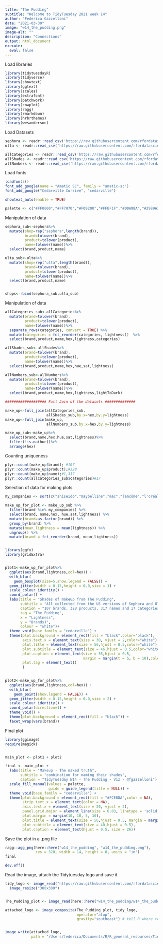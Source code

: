 ```yaml
---
title: "The Pudding"
subtitle: "Welcome to TidyTuesday 2021 week 14"
author: "Federica Gazzelloni"
date: "2021-03-30"
image: "w14_the_pudding.png"
image-alt: ""
description: "Connections"
output: html_document
execute: 
  eval: false
---
```





Load libraries
```r
library(tidytuesdayR)
library(tidyverse)
library(showtext)
library(ggtext)
library(scales)
library(extrafont)
library(patchwork)
library(cowplot)
library(ragg)
library(rmarkdown)
library(hrbrthemes)
library(wesanderson)
```


Load Datasets
```r
sephora <- readr::read_csv('https://raw.githubusercontent.com/rfordatascience/tidytuesday/master/data/2021/2021-03-30/sephora.csv')
ulta <- readr::read_csv('https://raw.githubusercontent.com/rfordatascience/tidytuesday/master/data/2021/2021-03-30/ulta.csv')

allCategories <- readr::read_csv('https://raw.githubusercontent.com/rfordatascience/tidytuesday/master/data/2021/2021-03-30/allCategories.csv')
allShades <- readr::read_csv('https://raw.githubusercontent.com/rfordatascience/tidytuesday/master/data/2021/2021-03-30/allShades.csv')
allNumbers <- readr::read_csv('https://raw.githubusercontent.com/rfordatascience/tidytuesday/master/data/2021/2021-03-30/allNumbers.csv')
```

Load fonts
```r
loadfonts()
font_add_google(name = "Amatic SC", family = "amatic-sc")
font_add_google("Cedarville Cursive", "cedarville")

showtext_auto(enable = TRUE)

palette <- c("#FF0000","#FF7070","#F09200","#FFBF1F","#00A08A","#2989A3","#5BBCD6","#A475D9")
```


Manipulation of data
```r
sephora_sub<-sephora%>%
  mutate(shop=rep("sephora",length(brand)),
         brand=tolower(brand),
         product=tolower(product),
         name=tolower(name))%>%
  select(brand,product,name)

ulta_sub<-ulta%>%
  mutate(shop=rep("ulta",length(brand)),
         brand=tolower(brand),
         product=tolower(product),
         name=tolower(name))%>%
  select(brand,product,name)


shops<-rbind(sephora_sub,ulta_sub)
```


Manipulation of data
```r
allCategories_sub<-allCategories%>%
  mutate(brand=tolower(brand),
         product=tolower(product),
         name=tolower(name))%>%
  separate_rows(categories, convert = TRUE) %>%
  mutate(categories = fct_reorder(categories, lightness))  %>%
  select(brand,product,name,hex,lightness,categories)

allShades_sub<-allShades%>%
  mutate(brand=tolower(brand),
         product=tolower(product),
         name=tolower(name))%>%
  select(brand,product,name,hex,hue,sat,lightness)

allNumbers_sub<-allNumbers%>%
  mutate(brand=tolower(brand),
         product=tolower(product),
         name=tolower(name))%>%
  select(brand,product,name,hex,lightness,lightToDark)

################### Full Join of the datasets ##############

make_up<-full_join(allCategories_sub,
                   allShades_sub,by.x=hex,by.y=lightness)
make_up<-full_join(make_up,
                   allNumbers_sub,by.x=hex,by.y=lightness)

make_up_sub<-make_up%>%
  select(brand,name,hex,hue,sat,lightness)%>%
  filter(!is.na(hue))%>%
  arrange(hex)
```


Counting uniqueness
```r
plyr::count(make_up$brand); #107
plyr::count(make_up$product);#328
plyr::count(make_up$name);#1,317
plyr::count(allCategories_sub$categories)#17
```



Selection of data for making plots
```r
my_companies <- sort(c("shiseido","maybelline","mac","lancôme","l'oréal","guerlain","estée lauder","clinique","benefit cosmetics"), decreasing = TRUE)

make_up_for_plot <- make_up_sub %>%
  filter(brand %in% my_companies) %>%
  select(brand, name,hex, hue,sat,lightness) %>%
  mutate(brand=as.factor(brand)) %>%
  group_by(brand) %>%
  mutate(mean_lightness = mean(lightness)) %>%
  ungroup() %>%
  mutate(brand = fct_reorder(brand, mean_lightness))


library(ggfx)
library(gridExtra)


plot1<-make_up_for_plot%>%
  ggplot(aes(brand,lightness,col=hex)) + 
  with_blur(
    geom_boxplot(size=5,show.legend = FALSE)) + 
  geom_jitter(width = 0.15,height = 0.0,size = 1) + 
  scale_colour_identity() + 
  coord_polar() + 
  labs(title = "Shades of makeup from The Pudding",
       subtitle = "All collected from the US versions of Sephora and Ulta’s websites",
       caption = "107 brands, 328 products, 317 names and 17 categories",
       tag = "The Pudding",
       x = "Lightness",
       y = "Brands)",
       colour = "white")+
  theme_void(base_family = "cedarville") + 
  theme(plot.background = element_rect(fill = "black",color="black"),
        axis.text.x = element_text(size = 30, vjust = 2,color="white"),
        plot.title = element_text(size = 56,hjust = 0.5,color="white"),
        plot.subtitle = element_text(size = 46,hjust = 0.5,color="white"),
        plot.caption = element_text(size = 36,hjust = 0.5, 
                                    margin = margin(t = 5, b = 10),color="white"),
        plot.tag = element_text()
        )
          

plot2<-make_up_for_plot%>%
  ggplot(aes(brand,lightness,col=hex)) + 
  with_blur(
    geom_point(show.legend = FALSE)) + 
  geom_jitter(width = 0.15,height = 0.0,size = 2) + 
  scale_colour_identity() +
  coord_polar(direction=1) +
  theme_void() + 
  theme(plot.background = element_rect(fill = "black")) + 
  facet_wrap(vars(brand))
```



Final plot
```r
library(ggimage)
require(magick)


main_plot <- plot1 + plot2

final <- main_plot + 
  labs(title = "Makeup - The naked truth",
       subtitle = "combination for naming their shades",
       caption = "TidyTuesday W14 - The Pudding - Viz - @fgazzelloni") + 
  scale_fill_manual(values = palette,
                    guide = guide_legend(title = NULL)) + 
  theme_void(base_family = "cedarville") + 
  theme(plot.background = element_rect(fill = "#FCEBDA",color = NA),
        strip.text.x = element_text(color = NA),
        axis.text.x = element_text(size = 20, vjust = 2),
        panel.grid.major = element_line(size = 0.03, linetype = 'solid',colour = "black"),
        plot.margin = margin(10, 10, 5, 10),
        plot.title = element_text(size = 56,hjust = 0.5, margin = margin(t = 5, b = 10)),
        plot.subtitle = element_text(size = 40,hjust = 0.5),
        plot.caption = element_text(hjust = 0.5, size = 26))
```


Save the plot in a .png file
```r
ragg::agg_png(here::here("w14_the_pudding", "w14_the_pudding.png"),
              res = 320, width = 14, height = 8, units = "in")
final

dev.off()
```

Read the image, attach the Tidytuesday logo and save it
```r
tidy_logo <- image_read("https://raw.githubusercontent.com/rfordatascience/tidytuesday/master/static/plot_logo.png") %>%
  image_resize("300x300")


The_Pudding_plot <- image_read(here::here("w14_the_pudding/w14_the_pudding.png"))

attached_logo <- image_composite(The_Pudding_plot, tidy_logo,
                                 operator="atop",
                                 gravity="southeast") # tell R where to put the logo


image_write(attached_logo, 
            path = "/Users/federica/Documents/R/R_general_resourses/TidyTuesday/TidyTuesday/w14_the_pudding/w14_the_pudding.png", format = "png") # save final plot
```










